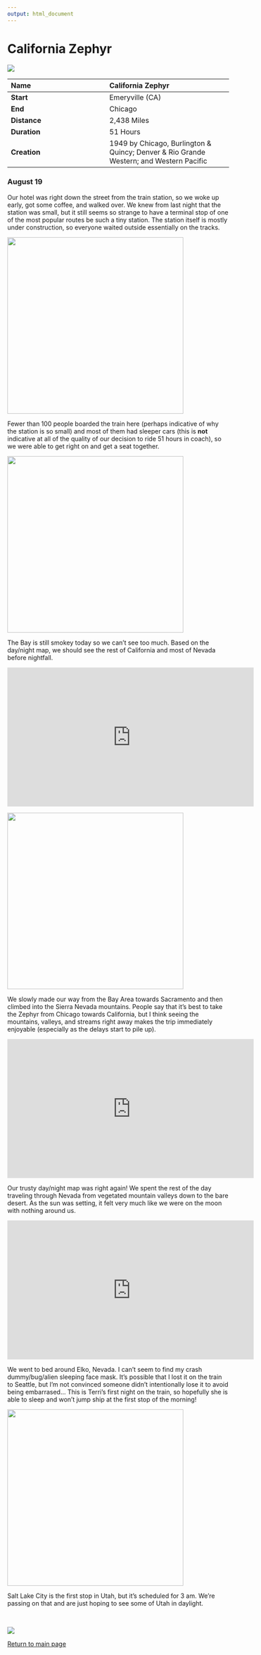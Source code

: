 ```yaml
---
output: html_document
---
```


# California Zephyr 

![](https://github.com/social-lorax/amtrak/blob/main/4.%20California%20Zephyr/4.California%20Zephyr.png?raw=true)

|**Name**     |**California Zephyr** |
|:------------|:---------------|
|**Start**    |Emeryville (CA) |
|**End**      |Chicago         |
|**Distance** |2,438 Miles     |
|**Duration** |51 Hours        |
|**Creation** |1949 by Chicago, Burlington & Quincy; Denver & Rio Grande Western; and Western Pacific |

### August 19

Our hotel was right down the street from the train station, so we woke up early, got some coffee, and walked over. We knew from last night that the station was small, but it still seems so strange to have a terminal stop of one of the most popular routes be such a tiny station. The station itself is mostly under construction, so everyone waited outside essentially on the tracks. 

<div align="center">

<img src="https://github.com/social-lorax/amtrak/blob/main/4.%20California%20Zephyr/1_emeryville.JPG?raw=true" height="400">

</div>

Fewer than 100 people boarded the train here (perhaps indicative of why the station is so small) and most of them had sleeper cars (this is **not** indicative at all of the quality of our decision to ride 51 hours in coach), so we were able to get right on and get a seat together. 

<div align="center">

<img src="https://github.com/social-lorax/amtrak/blob/main/4.%20California%20Zephyr/2_onboard.JPG?raw=true" height="400">

</div>

The Bay is still smokey today so we can't see too much. Based on the day/night map, we should see the rest of California and most of Nevada before nightfall. 

<div align="center">

<iframe width="560" height="315" src="https://www.youtube.com/embed/iVM30v3HuLI" data-external="1" title="YouTube video player" frameborder="0" allow="accelerometer; autoplay; clipboard-write; encrypted-media; gyroscope; picture-in-picture" allowfullscreen></iframe>

<img src="https://github.com/social-lorax/amtrak/blob/main/day_night.gif?raw=true" height="400">

</div>

We slowly made our way from the Bay Area towards Sacramento and then climbed into the Sierra Nevada mountains. People say that it's best to take the Zephyr from Chicago towards California, but I think seeing the mountains, valleys, and streams right away makes the trip immediately enjoyable (especially as the delays start to pile up).

<div align="center">

<iframe width="560" height="315" src="https://www.youtube.com/embed/pHVa3ZoCnH0" data-external="1" title="YouTube video player" frameborder="0" allow="accelerometer; autoplay; clipboard-write; encrypted-media; gyroscope; picture-in-picture" allowfullscreen></iframe>

</div>

Our trusty day/night map was right again! We spent the rest of the day traveling through Nevada from vegetated mountain valleys down to the bare desert. As the sun was setting, it felt very much like we were on the moon with nothing around us.

<div align="center">

<iframe width="560" height="315" src="https://www.youtube.com/embed/XctwEZn2Edo" data-external="1" title="YouTube video player" frameborder="0" allow="accelerometer; autoplay; clipboard-write; encrypted-media; gyroscope; picture-in-picture" allowfullscreen></iframe>

</div>

We went to bed around Elko, Nevada. I can't seem to find my crash dummy/bug/alien sleeping face mask. It's possible that I lost it on the train to Seattle, but I'm not convinced someone didn't intentionally lose it to avoid being embarrased... This is Terri's first night on the train, so hopefully she is able to sleep and won't jump ship at the first stop of the morning!

<div align="center">

<img src="https://github.com/social-lorax/amtrak/blob/main/4.%20California%20Zephyr/3_bed.JPG?raw=true" height="400">

</div>

Salt Lake City is the first stop in Utah, but it's scheduled for 3 am. We're passing on that and are just hoping to see some of Utah in daylight. 

<br> 

<div align="center">

![](https://github.com/social-lorax/amtrak/blob/main/amtrak_logo.png?raw=true)

[Return to main page](index.html)

</div>